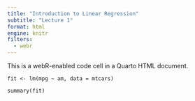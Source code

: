 ```yaml
---
title: "Introduction to Linear Regression"
subtitle: "Lecture 1"
format: html
engine: knitr
filters:
  - webr
---
```


This is a webR-enabled code cell in a Quarto HTML document.

```webr-r
fit <- lm(mpg ~ am, data = mtcars)

summary(fit)
```

